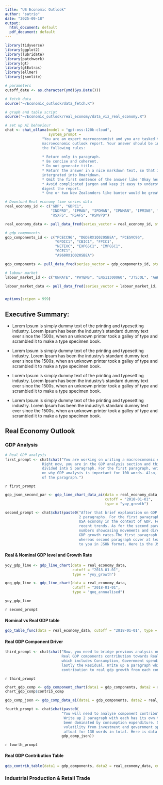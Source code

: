 ```yaml
---
title: "US Economic Outlook"
author: "satrio"
date: "2025-09-18"
output:
  html_document: default
  pdf_document: default
---
```


```r
library(tidyverse)
library(ggplot2)
library(lubridate)
library(patchwork)
library(gt)
library(gtExtras)
library(ellmer)
library(jsonlite)

# parameters
cutoff_date <- as.character(ymd(Sys.Date()))

# fetch data
source("~/Economic_outlook/data_fetch.R")

# graph and table script
source("~/Economic_outlook/real_economy/data_viz_real_economy.R")

# set up AI behaviour
chat <- chat_ollama(model = "gpt-oss:120b-cloud", 
                    system_prompt = 
                 "You are an expert macroeconomist and you are tasked to create a
                 macroeconomic outlook report. Your answer should be in line with
                 the following rules:
                 
                 * Return only in paragraph.
                 * Be concise and coherent.
                 * Do not generate title.
                 * Return the answer in a nice markdown text, so that it can easily 
                 intergrated into Rmarkdown.
                 * Omit the first sentence of the answer like 'Okay here is the analysis etc'.
                 * Avoid complicated jargon and keep it easy to understand so that everyone can easily 
                 digest the report.
                 * One or two New Zealanders like banter would be great.")

# Download Real economy time series data
real_economy_id <- c("GDP", "GDPC1",
                     "INDPRO", "IPMAN", "IPDMAN", "IPNMAN", "IPMINE", "IPUTIL",
                     "RSXFS", "RSAFS", "RSMVPD")

real_economy_data <- pull_data_fred(series_vector = real_economy_id, start_date = "2000-01-30", end_date = "2025-09-22")

# gdp components
gdp_components_id <- c("PCECC96", "DGDSRX1Q020SBEA", "PCESVC96",
                       "GPDIC1", "CBIC1", "FPIC1",
                       "NETEXC", "EXPGSC1", "IMPGSC1",
                       "GCEC1", 
                       "A960RX1Q020SBEA")

gdp_components <- pull_data_fred(series_vector = gdp_components_id, start_date = "2001-01-30", end_date = "2025-09-22")

# labour market 
labour_market_id <- c("UNRATE", "PAYEMS", "LNS11300060", "JTSJOL", "AWHMAN", "CES0500000003")

labour_market_data <- pull_data_fred(series_vector = labour_market_id, start_date = "2000-01-30", end_date = "2025-09-22")


options(scipen = 999)
```

## Executive Summary:

-   Lorem Ipsum is simply dummy text of the printing and typesetting industry. Lorem Ipsum has been the industry's standard dummy text ever since the 1500s, when an unknown printer took a galley of type and scrambled it to make a type specimen book.

-   Lorem Ipsum is simply dummy text of the printing and typesetting industry. Lorem Ipsum has been the industry's standard dummy text ever since the 1500s, when an unknown printer took a galley of type and scrambled it to make a type specimen book.

-   Lorem Ipsum is simply dummy text of the printing and typesetting industry. Lorem Ipsum has been the industry's standard dummy text ever since the 1500s, when an unknown printer took a galley of type and scrambled it to make a type specimen book.

-   Lorem Ipsum is simply dummy text of the printing and typesetting industry. Lorem Ipsum has been the industry's standard dummy text ever since the 1500s, when an unknown printer took a galley of type and scrambled it to make a type specimen book.

## Real Economy Outlook

### GDP Analysis

```r
# Real GDP analysis
first_prompt <- chat$chat("You are working on writing a macroeconomic outlook report for the USA.
                 Right now, you are in the GDP analysis section and this section will be
                 divided into 5 paragraph. For the first paragraph, write up an explanation
                 on why GDP analysis is important for 100 words. Also, no need for summarization on the last sentence
                 of the paragraph.")
```

`r first_prompt`

```r
gdp_json_second_par <- gdp_line_chart_data_ai(data = real_economy_data,
                                              cutoff = "2018-01-01",
                                              type = "yoy_growth")

second_prompt <- chat$chat(paste0("After that brief explanation on GDP analysis, you are asked to write up 
                                  2 paragraphs. For the first paragraph, briefly give an introduction on
                                  USA economy in the context of GDP. For example latest data movements and 
                                  recent trends. As for the second paragraph, You will dig deeper into
                                  numbers showcasing movements and direction of the both Nominal and Real
                                  GDP growth rates.The first paragraph should consist at least 100 words
                                  whereas second paragraph cover at least 200 words. the dataset is provided
                                  to you in JSON format. Here is the JSON data:",  gdp_json_second_par))


```

#### Real & Nominal GDP level and Growth Rate

```r
yoy_gdp_line <- gdp_line_chart(data = real_economy_data,
                               cutoff = "2018-01-01",
                               type = "yoy_growth")

qoq_gdp_line <- gdp_line_chart(data = real_economy_data,
                               cutoff = "2018-01-01",
                               type = "qoq_annualised")

yoy_gdp_line
```

`r second_prompt`

#### Nominal vs Real GDP table

```r
gdp_table_func(data = real_economy_data, cutoff = "2018-01-01", type = "growth")
```

#### Real GDP Component Driver

```r
third_prompt <- chat$chat("Now, you need to bridge previous analysis on Nominal and Real GDP growth rate to 
                          Real GDP components contribution towards Real GDP Growth Rate, 
                          which includes Consumption, Government spending, Investment, Net Export and Import, and
                          lastly the Residual. Write up a paragraph which consist of 70 words on why analysing 
                          contribution to real gdp growth from each components is important.")

```

`r third_prompt`

```r
chart_gdp_comp <- gdp_component_chart(data1 = gdp_components, data2 = real_economy_data, cutoff = "2018-01-01")
chart_gdp_comp$contrib_comp
```

```r
gdp_comp_json <- gdp_comp_data_ai(data1 = gdp_components, data2 = real_economy_data, cutoff = "2018-01-01")

fourth_prompt <- chat$chat(paste0(
                          "You will need to analyse component contributions to Real GDP growth (YoY) chart.
                           Write up 2 paragraph with each has its own topic. First, describe the overall                                 trend of the components for at least 100 words. For example, Real GDP growth has
                           been dominated by consumption expenditure. Second paragraph, highlight the 
                           volatility from investment and government spending role on keeping real GDP growth 
                           afloat for 130 words in total. Here is data used for the chart in JSON format:", 
                          gdp_comp_json))
```

`r fourth_prompt`

#### Real GDP Contribution Table

```r
gdp_contrib_table(data1 = gdp_components, data2 = real_economy_data, cutoff = "2018-01-01")
```

### Industrial Production & Retail Trade
